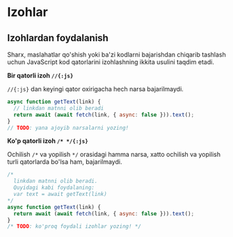 # Izohlar

## Izohlardan foydalanish

Sharx, maslahatlar qo'shish yoki ba'zi kodlarni bajarishdan chiqarib tashlash uchun JavaScript kod qatorlarini izohlashning ikkita usulini taqdim etadi.

**Bir qatorli izoh `//{:js}`**

`//{:js}` dan keyingi qator oxirigacha hech narsa bajarilmaydi.

```js
async function getText(link) {
  // linkdan matnni olib beradi
  return await (await fetch(link, { async: false })).text();
}
// TODO: yana ajoyib narsalarni yozing!
```

**Ko'p qatorli izoh `/* */{:js}`**

Ochilish `/*` va yopilish `*/` orasidagi hamma narsa, xatto ochilish va yopilish turli qatorlarda bo'lsa ham, bajarilmaydi.

```js
/*
  linkdan matnni olib beradi.
  Quyidagi kabi foydalaning:
  var text = await getText(link)
*/
async function getText(link) {
  return await (await fetch(link, { async: false })).text();
}
/* TODO: ko'proq foydali izohlar yozing! */
```
